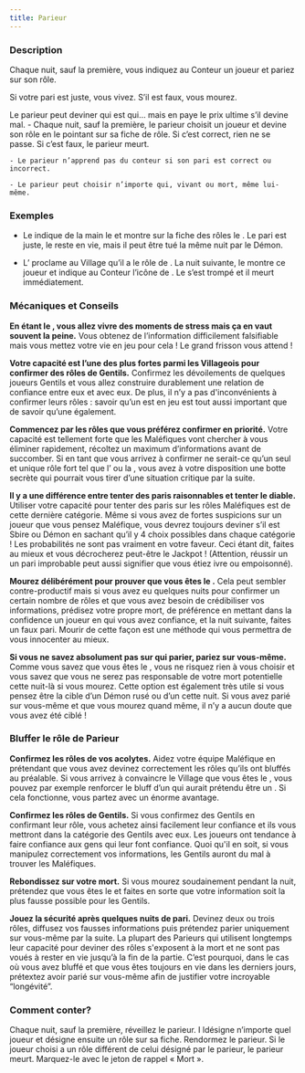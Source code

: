 ```yaml
---
title: Parieur
---
```



<Role PARIEUR header />

### Description

Chaque nuit, sauf la première, vous indiquez au Conteur un joueur et pariez sur son rôle.

Si votre pari est juste, vous vivez. S’il est faux, vous mourez.

Le parieur peut deviner qui est qui… mais en paye le prix ultime s’il devine mal.
    - Chaque nuit, sauf la première, le parieur choisit un joueur et devine son rôle en le pointant sur sa fiche de rôle. Si c’est correct, rien ne se passe. Si c’est faux, le parieur meurt.
    
    - Le parieur n’apprend pas du conteur si son pari est correct ou incorrect.

    - Le parieur peut choisir n’importe qui, vivant ou mort, même lui-même.

### Exemples

- Le <Role PARIEUR /> indique de la main le <Role MARIN /> et montre sur la fiche des rôles le <Role MARIN />. Le pari est juste, le <Role PARIEUR /> reste en vie, mais il peut être tué la même nuit par le Démon.

- L’<Role EXORCISTE /> proclame au Village qu’il a le rôle de <Role MAMIE />. La nuit suivante, le <Role PARIEUR /> montre ce joueur et indique au Conteur l’icône de <Role MAMIE />. Le <Role PARIEUR /> s’est trompé et il meurt immédiatement.

### Mécaniques et Conseils

**En étant le <Role PARIEUR />, vous allez vivre des moments de stress mais ça en vaut souvent la peine.** Vous obtenez de l’information difficilement falsifiable mais vous mettez votre vie en jeu pour cela ! Le grand frisson vous attend !

**Votre capacité est l’une des plus fortes parmi les Villageois pour confirmer des rôles de Gentils.** Confirmez les dévoilements de quelques joueurs Gentils et vous allez construire durablement une relation de confiance entre eux et avec eux. De plus, il n’y a pas d'inconvénients à confirmer leurs rôles : savoir qu’un <Role PACIFISTE /> est en jeu est tout aussi important que de savoir qu’une <Role FEMME_DE_CHAMBRE /> également.

**Commencez par les rôles que vous préférez confirmer en priorité.** Votre capacité est tellement forte que les Maléfiques vont chercher à vous éliminer rapidement, récoltez un maximum d’informations avant de succomber. Si en tant que <Role PARIEUR /> vous arrivez à confirmer ne serait-ce qu’un seul et unique rôle fort tel que l’<Role EXORCISTE /> ou la <Role COURTISANE />, vous avez à votre disposition une botte secrète qui pourrait vous tirer d’une situation critique par la suite.

**Il y a une différence entre tenter des paris raisonnables et tenter le diable.** Utiliser votre capacité pour tenter des paris sur les rôles Maléfiques est de cette dernière catégorie. Même si vous avez de fortes suspicions sur un joueur que vous pensez Maléfique, vous devrez toujours deviner s’il est Sbire ou Démon en sachant qu’il y 4 choix possibles dans chaque catégorie ! Les probabilités ne sont pas vraiment en votre faveur. Ceci étant dit, faites au mieux et vous décrocherez peut-être le Jackpot ! (Attention, réussir un un pari improbable peut aussi signifier que vous étiez ivre ou empoisonné).

**Mourez délibérément pour prouver que vous êtes le <Role PARIEUR />.** Cela peut sembler contre-productif mais si vous avez eu quelques nuits pour confirmer un certain nombre de rôles et que vous avez besoin de crédibiliser vos informations, prédisez votre propre mort, de préférence en mettant dans la confidence un joueur en qui vous avez confiance, et la nuit suivante, faites un faux pari. Mourir de cette façon est une méthode qui vous permettra de vous innocenter au mieux.

**Si vous ne savez absolument pas sur qui parier, pariez sur vous-même.** Comme vous savez que vous êtes le <Role PARIEUR />, vous ne risquez rien à vous choisir et vous savez que vous ne serez pas responsable de votre mort potentielle cette nuit-là si vous mourez. Cette option est également très utile si vous pensez être la cible d’un Démon rusé ou d’un <Role ASSASSIN /> cette nuit. Si vous avez parié sur vous-même et que vous mourez quand même, il n’y a aucun doute que vous avez été ciblé !

### Bluffer le rôle de Parieur

**Confirmez les rôles de vos acolytes.** Aidez votre équipe Maléfique en prétendant que vous avez devinez correctement les rôles qu’ils ont bluffés au préalable. Si vous arrivez à convaincre le Village que vous êtes le <Role PARIEUR />, vous pouvez par exemple renforcer le bluff d’un <Role PO /> qui aurait prétendu être un <Role HERBORISTE />. Si cela fonctionne, vous partez avec un énorme avantage.

**Confirmez les rôles de Gentils.** Si vous confirmez des Gentils en confirmant leur rôle, vous achetez ainsi facilement leur confiance et ils vous mettront dans la catégorie des Gentils avec eux. Les joueurs ont tendance à faire confiance aux gens qui leur font confiance. Quoi qu'il en soit, si vous manipulez correctement vos informations, les Gentils auront du mal à trouver les Maléfiques.

**Rebondissez sur votre mort.** Si vous mourez soudainement pendant la nuit, prétendez que vous êtes le <Role PARIEUR /> et faites en sorte que votre information soit la plus fausse possible pour les Gentils.

**Jouez la sécurité après quelques nuits de pari.** Devinez deux ou trois rôles, diffusez vos fausses informations puis prétendez parier uniquement sur vous-même par la suite. La plupart des Parieurs qui utilisent longtemps leur capacité pour deviner des rôles s'exposent à la mort et ne sont pas voués à rester en vie jusqu’à la fin de la partie. C’est pourquoi, dans le cas où vous avez bluffé <Role PARIEUR /> et que vous êtes toujours en vie dans les derniers jours, prétextez avoir parié sur vous-même afin de justifier votre incroyable “longévité”.

### Comment conter?

Chaque nuit, sauf la première, réveillez le parieur. I ldésigne n’importe quel joueur et désigne ensuite un rôle sur sa fiche. Rendormez le parieur. Si le joueur choisi a un rôle différent de celui désigné par le parieur, le parieur meurt. Marquez-le avec le jeton de rappel « Mort ».